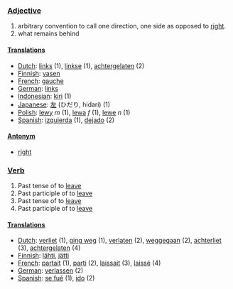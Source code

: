 ===[[Adjective]]===

# arbitrary convention to call one direction, one side as opposed to [[right]].
# what remains behind

====[[Translation]]s====

*[[Dutch]]: [[links]] (1), [[linkse]] (1), [[achtergelaten]] (2)
*[[Finnish]]: [[vasen]]
*[[French]]: [[gauche]]
*[[German]]: [[links]]
*[[Indonesian]]: [[kiri]] (1)
*[[Japanese]]: [[左]] (ひだり, hidari) (1)
*[[Polish]]: [[lewy]] ''m'' (1), [[lewa]] ''f'' (1), [[lewe]] ''n'' (1)
*[[Spanish]]: [[izquierda]] (1), [[dejado]] (2)

====[[Antonym]]====

*[[right]]

===[[Verb]]===

#Past tense of to [[leave]]
#Past participle of to [[leave]]
#Past tense of to [[leave]]
#Past participle of to [[leave]]

====[[Translation]]s====

*[[Dutch]]: [[verliet]] (1), [[ging weg]] (1), [[verlaten]] (2), [[weggegaan]] (2), [[achterliet]] (3), [[achtergelaten]] (4)
*[[Finnish]]: [[lähti]], [[jätti]]
*[[French]]: [[partait]] (1), [[parti]] (2), [[laissait]] (3), [[laissé]] (4)
*[[German]]: [[verlassen]] (2)
*[[Spanish]]: [[se fué]] (1), [[ido]] (2)
